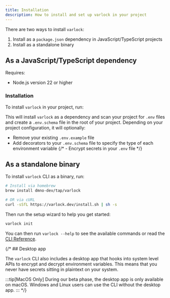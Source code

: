 ```yaml
---
title: Installation
description: How to install and set up varlock in your project
---
```



There are two ways to install `varlock`:

1. Install as a `package.json` dependency in JavaScript/TypeScript projects
2. Install as a standalone binary

## As a JavaScript/TypeScript dependency

Requires:
- Node.js version 22 or higher

### Installation

To install `varlock` in your project, run:

<ExecCommandWidget command="varlock init" showBinary={false} dlx={true} />

This will install `varlock` as a dependency and scan your project for `.env` files and create a `.env.schema` file in the root of your project. Depending on your project configuration, it will optionally:
- Remove your existing `.env.example` file
- Add decorators to your `.env.schema` file to specify the type of each environment variable
{/* - Encrypt secrets in your `.env` file */}

## As a standalone binary

To install `varlock` CLI as a binary, run:

```bash
# Install via homebrew
brew install dmno-dev/tap/varlock

# OR via cURL
curl -sSfL https://varlock.dev/install.sh | sh -s
```

Then run the setup wizard to help you get started:
```bash
varlock init
```

You can then run `varlock --help` to see the available commands or read the [CLI Reference](/reference/cli-commands/).

{/* ## Desktop app

The `varlock` CLI also includes a desktop app that hooks into system level APIs to encrypt and decrypt environment variables. This means that you never have secrets sitting in plaintext on your system.

:::tip[MacOS Only]
During our beta phase, the desktop app is only available on macOS. Windows and Linux users can use the CLI without the desktop app.
::: */}

